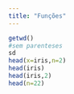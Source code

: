 ```yaml
---
title: "Funções"
---
```

```r
getwd()
#sem parenteses
sd
head(x=iris,n=2)
head(iris)
head(iris,2)
head(n=22)
```

